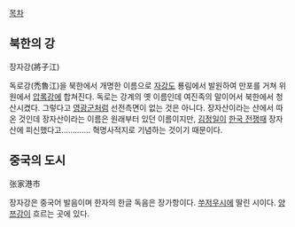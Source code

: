 [[목차]]

== 북한의 강 ==
장자강(將子江)

독로강(禿魯江)을  북한에서 개명한 이름으로 [[자강도]] 룡림에서 발원하여 만포를 거쳐 위원에서 [[압록강]]에 합쳐진다. 독로는 강계의 옛 이름인데 여진족의 말이어서 북한에서 청산시켰다. 그렇다고 [[영광]]군처럼 선전측면이 없는 것은 아니다. 장자산이라는 산에서 따온 것인데 장자산이라는 이름은 원래부터 있던 이름이지만, [[김정일]]이 [[한국 전쟁]]때 장자산에 피신했다고............. 혁명사적지로 기념하는 것이기 때문이다.


== 중국의 도시 ==

张家港市

장자강은 중국어 발음이며 한자의 한글 독음은 장가항이다. [[쑤저우]]시에 딸린 시이다. [[양쯔강]]이 흐르는 곳에 있다. 
